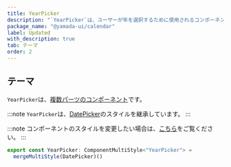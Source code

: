 ```yaml
---
title: YearPicker
description: "`YearPicker`は、ユーザーが年を選択するために使用されるコンポーネントです。"
package_name: "@yamada-ui/calendar"
label: Updated
with_description: true
tab: テーマ
order: 2
---
```


## テーマ

`YearPicker`は、[複数パーツのコンポーネント](/styled-system/theming/component-styles#複数パーツのコンポーネント)です。

:::note
`YearPicker`は、[DatePicker](/components/forms/date-picker)のスタイルを継承しています。
:::

:::note
コンポーネントのスタイルを変更したい場合は、[こちら](/styled-system/theming/customize-theme#コンポーネントのスタイルを変更する)をご覧ください。
:::

```ts
export const YearPicker: ComponentMultiStyle<"YearPicker"> =
  mergeMultiStyle(DatePicker)()
```
